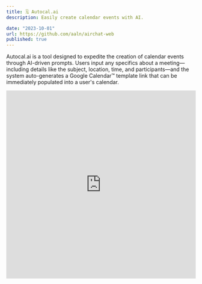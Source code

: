 ```yaml
---
title: 🗓️ Autocal.ai
description: Easily create calendar events with AI.

date: "2023-10-01"
url: https://github.com/aaln/airchat-web
published: true
---
```


Autocal.ai is a tool designed to expedite the creation of calendar events through AI-driven prompts. Users input any specifics about a meeting—including details like the subject, location, time, and participants—and the system auto-generates a Google Calendar™ template link that can be immediately populated into a user's calendar.

<iframe
  src="https://autocal.ai"
  width="100%"
  height="500px"
  frameborder="0"
  allowfullscreen
  style={{
    marginTop: "50px",
  }}
></iframe>
